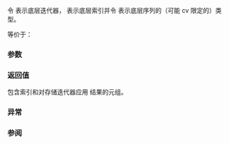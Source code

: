 {{title|iter_move{{small|(ranges::enumerate_view::''iterator'')}}}}
{{cpp/ranges/enumerate_view/navbar}}
{{ddcl|since=c++23|
friend constexpr auto iter_move( const /*iterator*/&amp; i ) noexcept(/* 见下文 */)
}}

令 {{rlpi|/#数据成员|current_}} 表示底层迭代器，{{rlpi|/#数据成员|pos_}} 表示底层索引并令 {{rlpi|/#成员类型|Base}} 表示底层序列的（可能 cv 限定的）类型。

等价于：
{{source|1=
template&lt;class D, class B&gt;
using tuple = std::tuple&lt;D, ranges::range_rvalue_reference_t&lt;B&gt;&gt;;

return tuple&lt;difference_type, Base&gt;(i.pos_, ranges::iter_move(i.current_));
}}

{{cpp/hidden friend|{{tt|enumerate_view::''iterator''&lt;Const&gt;}}}}

===参数===
{{par begin}}
{{par|i|迭代器}}
{{par end}}

===返回值===
包含索引和对存储迭代器应用 {{c|ranges::iter_move}} 结果的元组。

===异常===
{{noexcept|
    noexcept(ranges::iter_move(i.current_)) and
        std::is_nothrow_move_constructible_v&lt;
            ranges::range_rvalue_reference_t&lt;Base&gt;&gt;
}}

===参阅===
{{dsc begin}}
{{dsc inc|cpp/iterator/ranges/dsc iter_move}}
{{dsc end}}

{{langlinks|de|en|es|ja|ru}}